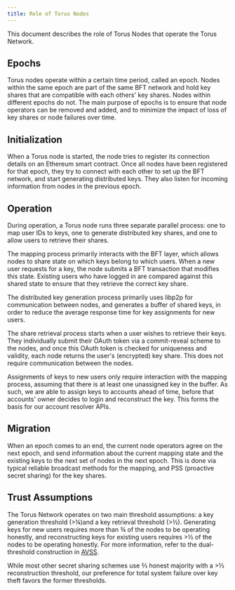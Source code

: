 ```yaml
---
title: Role of Torus Nodes
---
```


This document describes the role of Torus Nodes that operate the Torus Network.

## Epochs

Torus nodes operate within a certain time period, called an epoch. Nodes within
the same epoch are part of the same BFT network and hold key shares that are
compatible with each others' key shares. Nodes within different epochs do not.
The main purpose of epochs is to ensure that node operators can be removed and
added, and to minimize the impact of loss of key shares or node failures over
time.

## Initialization

When a Torus node is started, the node tries to register its connection details
on an Ethereum smart contract. Once all nodes have been registered for that
epoch, they try to connect with each other to set up the BFT network, and start
generating distributed keys. They also listen for incoming information from
nodes in the previous epoch.

## Operation

During operation, a Torus node runs three separate parallel process: one to map
user IDs to keys, one to generate distributed key shares, and one to allow users
to retrieve their shares.

The mapping process primarily interacts with the BFT layer, which allows nodes
to share state on which keys belong to which users. When a new user requests for
a key, the node submits a BFT transaction that modifies this state. Existing
users who have logged in are compared against this shared state to ensure that
they retrieve the correct key share.

The distributed key generation process primarily uses libp2p for communication
between nodes, and generates a buffer of shared keys, in order to reduce the
average response time for key assignments for new users.

The share retrieval process starts when a user wishes to retrieve their keys.
They individually submit their OAuth token via a commit-reveal scheme to the
nodes, and once this OAuth token is checked for uniqueness and validity, each
node returns the user's \(encrypted\) key share. This does not require
communication between the nodes.

Assignments of keys to new users only require interaction with the mapping
process, assuming that there is at least one unassigned key in the buffer. As
such, we are able to assign keys to accounts ahead of time, before that
accounts' owner decides to login and reconstruct the key. This forms the basis
for our account resolver APIs.

## Migration

When an epoch comes to an end, the current node operators agree on the next
epoch, and send information about the current mapping state and the existing
keys to the next set of nodes in the next epoch. This is done via typical
reliable broadcast methods for the mapping, and PSS \(proactive secret sharing\)
for the key shares.

## Trust Assumptions

The Torus Network operates on two main threshold assumptions: a key generation
threshold \(&gt;¼\)and a key retrieval threshold \(&gt;½\). Generating keys for
new users requires more than ¾ of the nodes to be operating honestly, and
reconstructing keys for existing users requires &gt;½ of the nodes to be
operating honestly. For more information, refer to the dual-threshold
construction in [AVSS](https://eprint.iacr.org/2002/134.pdf).

While most other secret sharing schemes use ⅔ honest majority with a &gt;⅓
reconstruction threshold, our preference for total system failure over key theft
favors the former thresholds.‌
